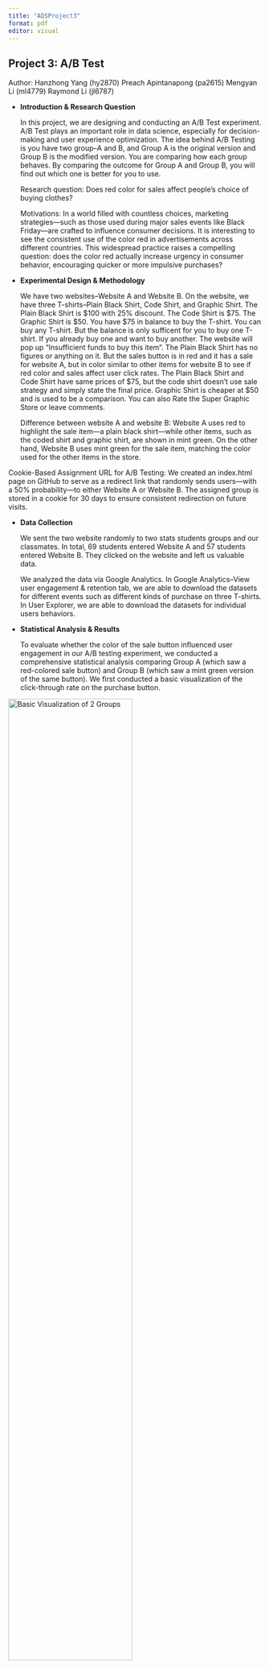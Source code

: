 ---
title: "ADSProject3"
format: pdf
editor: visual
---

## Project 3: A/B Test

Author: Hanzhong Yang (hy2870) Preach Apintanapong (pa2615) Mengyan Li (ml4779) Raymond Li (jl6787)

-   **Introduction & Research Question**

    In this project, we are designing and conducting an A/B Test experiment. A/B Test plays an important role in data science, especially for decision-making and user experience optimization. The idea behind A/B Testing is you have two group–A and B, and Group A is the original version and Group B is the modified version. You are comparing how each group behaves. By comparing the outcome for Group A and Group B, you will find out which one is better for you to use.

    Research question: Does red color for sales affect people's choice of buying clothes?

    Motivations: In a world filled with countless choices, marketing strategies—such as those used during major sales events like Black Friday—are crafted to influence consumer decisions. It is interesting to see the consistent use of the color red in advertisements across different countries. This widespread practice raises a compelling question: does the color red actually increase urgency in consumer behavior, encouraging quicker or more impulsive purchases?

-   **Experimental Design & Methodology**

    We have two websites–Website A and Website B. On the website, we have three T-shirts--Plain Black Shirt, Code Shirt, and Graphic Shirt. The Plain Black Shirt is \$100 with 25% discount. The Code Shirt is \$75. The Graphic Shirt is \$50. You have \$75 in balance to buy the T-shirt. You can buy any T-shirt. But the balance is only sufficent for you to buy one T-shirt. If you already buy one and want to buy another. The website will pop up "Insufficient funds to buy this item". The Plain Black Shirt has no figures or anything on it. But the sales button is in red and it has a sale for website A, but in color similar to other items for website B to see if red color and sales affect user click rates. The Plain Black Shirt and Code Shirt have same prices of \$75, but the code shirt doesn't use sale strategy and simply state the final price. Graphic Shirt is cheaper at \$50 and is used to be a comparison. You can also Rate the Super Graphic Store or leave comments.

    Difference between website A and website B: Website A uses red to highlight the sale item—a plain black shirt—while other items, such as the coded shirt and graphic shirt, are shown in mint green. On the other hand, Website B uses mint green for the sale item, matching the color used for the other items in the store.

Cookie-Based Assignment URL for A/B Testing: We created an index.html page on GitHub to serve as a redirect link that randomly sends users—with a 50% probability—to either Website A or Website B. The assigned group is stored in a cookie for 30 days to ensure consistent redirection on future visits.

-   **Data Collection**

    We sent the two website randomly to two stats students groups and our classmates. In total, 69 students entered Website A and 57 students entered Website B. They clicked on the website and left us valuable data.

    We analyzed the data via Google Analytics. In Google Analytics–View user engagement & retention tab, we are able to download the datasets for different events such as different kinds of purchase on three T-shirts. In User Explorer, we are able to download the datasets for individual users behaviors.

<!-- -->

-   **Statistical Analysis & Results**

    To evaluate whether the color of the sale button influenced user engagement in our A/B testing experiment, we conducted a comprehensive statistical analysis comparing Group A (which saw a red-colored sale button) and Group B (which saw a mint green version of the same button). We first conducted a basic visualization of the click-through rate on the purchase button.\

![Basic Visualization of 2 Groups](data_ana_pj3_files/figure-html/unnamed-chunk-3-1.png){fig-align="center" width="70%"}\

From the plot above, we observe that Group A users had a slightly higher average number of clicks (0.203) compared to Group B users (0.175). While this suggests a marginal increase in engagement under the red button condition, the visual difference was small and warranted statistical testing to determine its significance.

To assess the statistical validity of this difference, we performed a Welch two-sample t-test, which does not assume equal variances.\

![t-test result](data_ana_pj3_files/t_test_result.png){fig-align="center" width="70%"}\

The test yielded a t-statistic of 0.213 and a p-value of 0.8315. The 95% confidence interval for the mean difference ranged from -0.2275 to 0.2824. Since the p-value far exceeds the typical alpha level of 0.05, we fail to reject the null hypothesis and conclude that the observed difference in click counts between the two groups is not statistically significant.

Next, we transformed the click data into a binary indicator—1 if the user clicked at least once, 0 otherwise—to examine group-level differences in click-through likelihood. We then conducted a chi-square test of independence.

![Chi-square result](data_ana_pj3_files/chi_square.png){fig-align="center" width="70%"}\
The chi-square test returned a statistic close to zero with a p-value of 1.0, indicating no statistically significant association between group assignment and whether a user clicked the sale button. We suspect this may be partially attributed to the low click frequency in both groups.

To account for the small sample size, we conducted a two-sample proportion test. In Group A, 6 out of 69 users clicked the button (≈8.70%), while in Group B, 5 out of 57 users clicked (≈8.77%). The proportion test yielded a p-value of 0.988 and a 95% confidence interval ranging from -0.0998 to 0.0983. These results confirm that there is no statistically significant difference in the proportion of users clicking between the two button color conditions.

Following best practices for small cell counts, we additionally ran a Fisher’s Exact Test.

![Fisher test result](data_ana_pj3_files/fisher.png){fig-align="center" width="70%"}

![Fisher result](data_ana_pj3_files/figure-html/unnamed-chunk-7-1.png){fig-align="center" width="70%"}

This test produced a p-value of 1.0 and an odds ratio of approximately 0.99, with a wide confidence interval. The results reaffirmed previous findings and further supported the conclusion that group assignment had no significant influence on click behavior.

To complement our hypothesis tests with a predictive modeling perspective, we trained an XGBoost binary classifier to predict whether a user clicked the black shirt button based on session-level features recorded from Google Analytics. These features included metrics such as total event count, session duration, engagement rate, and group assignment.\
![XGBoost result](data_ana_pj3_files/figure-html/unnamed-chunk-8-1.png){fig-align="center" width="70%"}\
From the result, we can tell the Average session duration, User engagement, and the Click Number are the top three most important factors. However, the group variable (groupA) has relatively low importance in the model, which is consistent with our earlier statistical tests (t-test, chi-square, and fisher test) showing no significant difference in click rates between Group A and Group B.\

To further interpret our XGBoost model, we generated Partial Dependence Plots (PDP) to investigate one of the most important factors- click_number affects the likelihood of a user clicking the buy button.\
![PDP 1 result](data_ana_pj3_files/figure-html/unnamed-chunk-9-1.png){fig-align="center" width="70%"}\
To explore interaction effects between click_number and group assignment, we also generated a 2D PDP plot: ![PDP 2 result](data_ana_pj3_files/figure-html/unnamed-chunk-9-2.png){fig-align="center" width="70%"}\
The interaction plot shows that for both groups A and B, the predicted probability of purchase remains consistently low regardless of click_number. This pattern confirms that, while click_number plays a role in model prediction individually, its interaction with the group assignment does not lead to significant changes. The group is neither direly related to the clicking sale button, nor does it related to the click number.\

We applied SHAP (SHapley Additive exPlanations) to evaluate the contribution of each feature to the prediction of whether a user clicked the purchase button.

We first generated a local SHAP explanation for a single user:\
![shap 1 result](data_ana_pj3_files/figure-html/unnamed-chunk-10-1.png){fig-align="center" width="70%"}\
This specific user had high user engagement and session counts, which contributed positively toward the predicted probability of clicking the button.

Then, we used the Feature Imp method to compute a global SHAP-like feature importance across all users:\
![shap 2 result](data_ana_pj3_files/figure-html/unnamed-chunk-10-2.png){fig-align="center" width="70%"}\
From this result, we can tell that User engagement and Average session duration are the most important features globally for the model, and the group difference has no contribution towards the clicks for the sale button.\

we visualized the distribution of SHAP values for each feature using violin plots to further explore the feature-level differences between group A and group B. As shown below, certain variables such as click_number, User.engagement, and Engaged.sessions demonstrated noticeable divergence in SHAP contributions between the two groups.\
![shap last result](data_ana_pj3_files/figure-html/unnamed-chunk-12-1.png){fig-align="center" width="70%"}\
For instance, click_number appears to have a wider SHAP range in group B, which means this feature plays a more substantial role in driving prediction shifts for group B. On the other hand, features like Exits and Entrances exhibit nearly flat SHAP distributions for both groups.

-   **Interpretation & Conclusion**

In conclusion, the group difference—namely the use of a red color for the sales button—does not appear to have a statistically significant impact on users' tendency to click the purchase button. Instead, features such as average session duration, user engagement, and click number show stronger predictive power in influencing user behavior.

However, slight variations in SHAP values for user engagement and click number between the two groups suggest that the red color might still have a subtle effect on user interaction. This implies that while the red button alone is not a dominant factor, it may contribute marginally to the overall clicking behavior.\

-   **Challenges & Limitations**

```         
-   Google Analytics data take longer time to update at around 24-48 hours, so we need to wait until we get the data we want.

-   The file google-analytics.html was first designed with a tag event_name "purchase_click" for all shirt items, with different event_label 'Plain Black Shirt (Sale)', 'Code Shirt', and 'Graphic Shirt'. However, we later realized that it was difficult to retreived the data for event_label separately, so we change to incorporate all details in event_name which are 'purchase_click_plain_black_shirt_sale,' 'purchase_click_code_shirt' and 'purchase_click_graphic_shirt'.

-   The cookie-based assignment did not work properly, as a different version of the website would sometimes appear on subsequent clicks, so we added a small delay (100ms) to ensure the cookie is saved before the page redirects.
```

-   **Contribution:**

    Hanzhong Yang (hy2870): Statistical Analysis, Statistical Results, Report drafting

    Preach Apintanapong (pa2615): Formal website building, Google Analytics building, Report drafting

    Mengyan Li (ml4779): Original website building, User Explorer Building, Report drafting

    Raymond Li (jl6787): Coding for Statistical Analysis, Report drafting.

- ** Github Link:**
https://github.com/My990813/Applied-Data-Science-Project-Three
